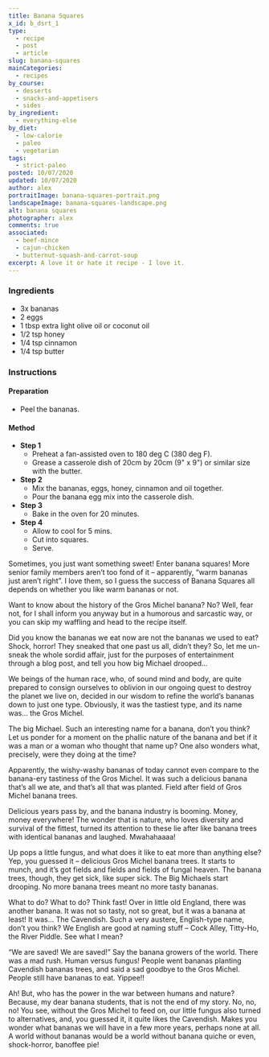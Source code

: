 ```yaml
---
title: Banana Squares
x_id: b_dsrt_1
type:
  - recipe
  - post
  - article
slug: banana-squares
mainCategories: 
  - recipes
by_course:
  - desserts
  - snacks-and-appetisers
  - sides
by_ingredient:
  - everything-else
by_diet:
  - low-calorie
  - paleo
  - vegetarian
tags: 
  - strict-paleo
posted: 10/07/2020
updated: 10/07/2020
author: alex
portraitImage: banana-squares-portrait.png
landscapeImage: banana-squares-landscape.png
alt: banana squares
photographer: alex
comments: true
associated: 
  - beef-mince
  - cajun-chicken
  - butternut-squash-and-carrot-soup
excerpt: A love it or hate it recipe - I love it.
---
```


<Ingredients>

### Ingredients
    
  - 3x bananas
  - 2 eggs
  - 1 tbsp extra light olive oil or coconut oil
  - 1/2 tsp honey
  - 1/4 tsp cinnamon
  - 1/4 tsp butter

</Ingredients>

<Instructions>

### Instructions

#### Preparation

  - Peel the bananas.

#### Method

  - **Step 1**
    - Preheat a fan-assisted oven to 180 deg C (380 deg F).
    - Grease a casserole dish of 20cm by 20cm (9" x 9") or similar size with the butter.
  - **Step 2**
    - Mix the bananas, eggs, honey, cinnamon and oil together.
    - Pour the banana egg mix into the casserole dish.
  - **Step 3**
    - Bake in the oven for 20 minutes.
  - **Step 4**
    - Allow to cool for 5 mins.
    - Cut into squares.
    - Serve.

</Instructions>

<PostBody>

Sometimes, you just want something sweet! Enter banana squares! More senior family members aren’t too fond of it – apparently, “warm bananas just aren’t right”. I love them, so I guess the success of Banana Squares all depends on whether you like warm bananas or not.

Want to know about the history of the Gros Michel banana? No? Well, fear not, for I shall inform you anyway but in a humorous and sarcastic way, or you can skip my waffling and head to the recipe itself.

Did you know the bananas we eat now are not the bananas we used to eat? Shock, horror!  They sneaked that one past us all, didn’t they? So, let me un-sneak the whole sordid affair, just for the purposes of entertainment through a blog post, and tell you how big Michael drooped…

We beings of the human race, who, of sound mind and body, are quite prepared to consign ourselves to oblivion in our ongoing quest to destroy the planet we live on, decided in our wisdom to refine the world’s bananas down to just one type.  Obviously, it was the tastiest type, and its name was… the Gros Michel.  

The big Michael.  Such an interesting name for a banana, don’t you think?  Let us ponder for a moment on the phallic nature of the banana and bet if it was a man or a woman who thought that name up?  One also wonders what, precisely, were they doing at the time?  

Apparently, the wishy-washy bananas of today cannot even compare to the banana-ery tastiness of the Gros Michel.  It was such a delicious banana that’s all we ate, and that’s all that was planted. Field after field of Gros Michel banana trees.

Delicious years pass by, and the banana industry is booming. Money, money everywhere! The wonder that is nature, who loves diversity and survival of the fittest, turned its attention to these lie after like banana trees with identical bananas and laughed. Mwahahaaaa!  

Up pops a little fungus, and what does it like to eat more than anything else? Yep, you guessed it – delicious Gros Michel banana trees. It starts to munch, and it’s got fields and fields and fields of fungal heaven. The banana trees, though, they get sick, like super sick. The Big Michaels start drooping. No more banana trees meant no more tasty bananas. 

What to do? What to do? Think fast! Over in little old England, there was another banana. It was not so tasty, not so great, but it was a banana at least! It was... The Cavendish. Such a very austere, English-type name, don’t you think? We English are good at naming stuff – Cock Alley, Titty-Ho, the River Piddle. See what I mean? 

“We are saved! We are saved!” Say the banana growers of the world. There was a mad rush. Human versus fungus! People went bananas planting Cavendish bananas trees, and said a sad goodbye to the Gros Michel. People still have bananas to eat. Yippee!!

Ah! But, who has the power in the war between humans and nature? Because, my dear banana students, that is not the end of my story. No, no, no! You see, without the Gros Michel to feed on, our little fungus also turned to alternatives, and, you guessed it, it quite likes the Cavendish. Makes you wonder what bananas we will have in a few more years, perhaps none at all.  A world without bananas would be a world without banana quiche or even, shock-horror, banoffee pie!

</PostBody>


